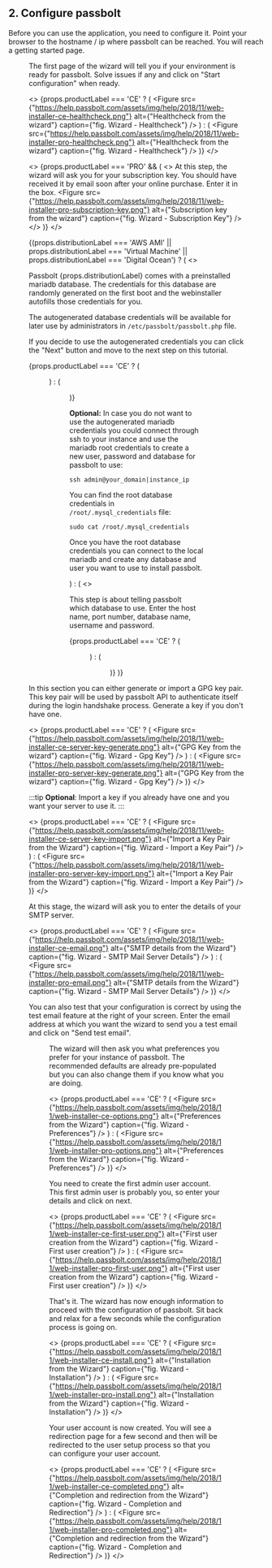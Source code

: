 
## 2. Configure passbolt

Before you can use the application, you need to configure it. Point your browser to the hostname / ip where passbolt
can be reached. You will reach a getting started page.

<Figure src="https://help.passbolt.com/assets/img/help/2021/02/web-installer-getting-started.png" alt="Passbolt welcome page before configuration" caption="fig. Passbolt welcome page before configuration" />

<Counter chapter={2} resetCounter={true} title="Healthcheck" />

The first page of the wizard will tell you if your environment is ready for passbolt. Solve issues if any and click on
"Start configuration" when ready.

<>
{props.productLabel === 'CE' ? (
    <Figure src={"https://help.passbolt.com/assets/img/help/2018/11/web-installer-ce-healthcheck.png"} alt={"Healthcheck from the wizard"} caption={"fig. Wizard - Healthcheck"} />
) : (
    <Figure src={"https://help.passbolt.com/assets/img/help/2018/11/web-installer-pro-healthcheck.png"} alt={"Healthcheck from the wizard"} caption={"fig. Wizard - Healthcheck"} />
)}
</>

<>
    {props.productLabel === 'PRO' && (
        <>
            <Counter chapter={2} title="Subscription Key" />
            <span>At this step, the wizard will ask you for your subscription key. You should have received it by email soon after your online purchase. Enter it in the box.</span>
            <Figure src={"https://help.passbolt.com/assets/img/help/2018/11/web-installer-pro-subscription-key.png"} alt={"Subscription key from the wizard"} caption={"fig. Wizard - Subscription Key"} />
        </>
    )}
</>

<div>
    {(props.distributionLabel === 'AWS AMI' || props.distributionLabel === 'Virtual Machine' || props.distributionLabel === 'Digital Ocean') ? (
        <>
            <Counter chapter={2} title="Database" />
            <p>Passbolt {props.distributionLabel} comes with a preinstalled mariadb database. The credentials for this database are randomly generated on the first boot and the webinstaller autofills those credentials for you.</p>
            <p>The autogenerated database credentials will be available for later use by administrators in <code>/etc/passbolt/passbolt.php</code> file.</p>
            <p>If you decide to use the autogenerated credentials you can click the "Next" button and move to the next step on this tutorial.</p>
            {props.productLabel === 'CE' ? (
                <Figure src={"https://help.passbolt.com/assets/img/help/2021/02/web-installer-ce-database.png"} alt={"Database from the wizard"} caption={"fig. Wizard - Database"} />
            ) : (
                <Figure src={"https://help.passbolt.com/assets/img/help/2021/02/web-installer-pro-database.png"} alt={"Database from the wizard"} caption={"fig. Wizard - Database"} />
            )}
            <p><b>Optional:</b> In case you do not want to use the autogenerated mariadb
                credentials you could connect through ssh to your instance
                and use the mariadb root credentials to create a new
                user, password and database for passbolt to use:</p>
            <pre><code className="language-bash">ssh admin@your_domain|instance_ip</code></pre>
            <p>You can find the root database credentials in <code>/root/.mysql_credentials</code> file:</p>
            <pre><code className="language-bash">sudo cat /root/.mysql_credentials</code></pre>
            <p>Once you have the root database credentials you can connect to the local mariadb
                and create any database and user you want to use to install passbolt.
            </p>
        </>
    ) : (
        <>
            <Counter chapter={2} title="Database" />
            <p>This step is about telling passbolt which database to use. Enter the host name, port number, database name, username and password.</p>
            {props.productLabel === 'CE' ? (
                <Figure src={"https://help.passbolt.com/assets/img/help/2021/02/web-installer-ce-database.png"} alt={"Database from the wizard"} caption={"fig. Wizard - Database"} />
            ) : (
                <Figure src={"https://help.passbolt.com/assets/img/help/2021/02/web-installer-pro-database.png"} alt={"Database from the wizard"} caption={"fig. Wizard - Database"} />
            )}
        </>
    )}
</div>




<Counter chapter={2} title="GPG Key" />

In this section you can either generate or import a GPG key pair. This key pair will be used by passbolt API to authenticate itself during the login handshake process.
Generate a key if you don't have one.

<>
    {props.productLabel === 'CE' ? (
        <Figure src={"https://help.passbolt.com/assets/img/help/2018/11/web-installer-ce-server-key-generate.png"} alt={"GPG Key from the wizard"} caption={"fig. Wizard - Gpg Key"} />
    ) : (
        <Figure src={"https://help.passbolt.com/assets/img/help/2018/11/web-installer-pro-server-key-generate.png"} alt={"GPG Key from the wizard"} caption={"fig. Wizard - Gpg Key"} />
    )}
</>

:::tip
**Optional**: Import a key if you already have one and you want your server to use it.
:::

<GpgKeyGeneration />

<>
    {props.productLabel === 'CE' ? (
        <Figure src={"https://help.passbolt.com/assets/img/help/2018/11/web-installer-ce-server-key-import.png"} alt={"Import a Key Pair from the Wizard"} caption={"fig. Wizard - Import a Key Pair"} />
    ) : (
        <Figure src={"https://help.passbolt.com/assets/img/help/2018/11/web-installer-pro-server-key-import.png"} alt={"Import a Key Pair from the Wizard"} caption={"fig. Wizard - Import a Key Pair"} />
    )}
</>

<Counter chapter={2} title="Mail Server (SMTP)" />

At this stage, the wizard will ask you to enter the details of your SMTP server.

<>
    {props.productLabel === 'CE' ? (
        <Figure src={"https://help.passbolt.com/assets/img/help/2018/11/web-installer-ce-email.png"} alt={"SMTP details from the Wizard"} caption={"fig. Wizard -  SMTP Mail Server Details"} />
    ) : (
        <Figure src={"https://help.passbolt.com/assets/img/help/2018/11/web-installer-pro-email.png"} alt={"SMTP details from the Wizard"} caption={"fig. Wizard - SMTP Mail Server Details"} />
    )}
</>

You can also test that your configuration is correct by using the test email feature at the right of your screen. Enter the email address at which you want the wizard to send you a test email and click on "Send test email".

<Figure src={"https://help.passbolt.com/assets/img/help/2018/04/wizard-test-email.png"} alt={"Test smtp settings from the Wizard"} caption={"fig. Wizard - Test SMTP Settings"} size={{ width: '512px', height: 'auto' }} />

<Counter chapter={2} title="Preferences" />

The wizard will then ask you what preferences you prefer for your instance of passbolt. The recommended defaults are already pre-populated but you can also change them if you know what you are doing.

<>
    {props.productLabel === 'CE' ? (
        <Figure src={"https://help.passbolt.com/assets/img/help/2018/11/web-installer-ce-options.png"} alt={"Preferences from the Wizard"} caption={"fig. Wizard -  Preferences"} />
    ) : (
        <Figure src={"https://help.passbolt.com/assets/img/help/2018/11/web-installer-pro-options.png"} alt={"Preferences from the Wizard"} caption={"fig. Wizard - Preferences"} />
    )}
</>

<Counter chapter={2} title="First User Creation" />

You need to create the first admin user account. This first admin user is probably you, so enter your details and click on next.

<>
    {props.productLabel === 'CE' ? (
        <Figure src={"https://help.passbolt.com/assets/img/help/2018/11/web-installer-ce-first-user.png"} alt={"First user creation from the Wizard"} caption={"fig. Wizard -  First user creation"} />
    ) : (
        <Figure src={"https://help.passbolt.com/assets/img/help/2018/11/web-installer-pro-first-user.png"} alt={"First user creation from the Wizard"} caption={"fig. Wizard - First user creation"} />
    )}
</>

<Counter chapter={2} title="Installation" />

That's it. The wizard has now enough information to proceed with the configuration of passbolt. Sit back and relax for a few seconds while the configuration process is going on.

<>
    {props.productLabel === 'CE' ? (
        <Figure src={"https://help.passbolt.com/assets/img/help/2018/11/web-installer-ce-install.png"} alt={"Installation from the Wizard"} caption={"fig. Wizard -  Installation"} />
    ) : (
        <Figure src={"https://help.passbolt.com/assets/img/help/2018/11/web-installer-pro-install.png"} alt={"Installation from the Wizard"} caption={"fig. Wizard - Installation"} />
    )}
</>

Your user account is now created. You will see a redirection page for a few second and then will be redirected to the user setup process so that you can configure your user account.

<>
    {props.productLabel === 'CE' ? (
        <Figure src={"https://help.passbolt.com/assets/img/help/2018/11/web-installer-ce-completed.png"} alt={"Completion and redirection from the Wizard"} caption={"fig. Wizard -  Completion and Redirection"} />
    ) : (
        <Figure src={"https://help.passbolt.com/assets/img/help/2018/11/web-installer-pro-completed.png"} alt={"Completion and redirection from the Wizard"} caption={"fig. Wizard - Completion and Redirection"} />
    )}
</>